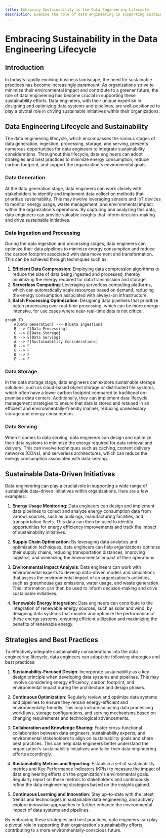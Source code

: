 ```yaml
---
title: Embracing Sustainability in the Data Engineering Lifecycle
description: Examine the role of data engineering in supporting sustainable business practices and environmental initiatives.
---
```


# Embracing Sustainability in the Data Engineering Lifecycle

## Introduction

In today's rapidly evolving business landscape, the need for sustainable practices has become increasingly paramount. As organizations strive to minimize their environmental impact and contribute to a greener future, the role of data engineering has become crucial in supporting these sustainability efforts. Data engineers, with their unique expertise in designing and optimizing data systems and pipelines, are well-positioned to play a pivotal role in driving sustainable initiatives within their organizations.

## Data Engineering Lifecycle and Sustainability

The data engineering lifecycle, which encompasses the various stages of data generation, ingestion, processing, storage, and serving, presents numerous opportunities for data engineers to integrate sustainability considerations. Throughout this lifecycle, data engineers can adopt strategies and best practices to minimize energy consumption, reduce carbon footprint, and support the organization's environmental goals.

### Data Generation
At the data generation stage, data engineers can work closely with stakeholders to identify and implement data collection methods that prioritize sustainability. This may involve leveraging sensors and IoT devices to monitor energy usage, waste management, and environmental impact within the organization's operations. By capturing and analyzing this data, data engineers can provide valuable insights that inform decision-making and drive sustainable initiatives.

### Data Ingestion and Processing
During the data ingestion and processing stages, data engineers can optimize their data pipelines to minimize energy consumption and reduce the carbon footprint associated with data movement and transformation. This can be achieved through techniques such as:

1. **Efficient Data Compression**: Employing data compression algorithms to reduce the size of data being ingested and processed, thereby minimizing the energy required for data transmission and storage.
2. **Serverless Computing**: Leveraging serverless computing platforms, which can automatically scale resources based on demand, reducing the energy consumption associated with always-on infrastructure.
3. **Batch Processing Optimization**: Designing data pipelines that prioritize batch processing over real-time processing, which can be more energy-intensive, for use cases where near-real-time data is not critical.

```mermaid
graph TD
    A[Data Generation] --> B[Data Ingestion]
    B --> C[Data Processing]
    C --> D[Data Storage]
    D --> E[Data Serving]
    A --> F[Sustainability Considerations]
    B --> F
    C --> F
    D --> F
    E --> F
```

### Data Storage
In the data storage stage, data engineers can explore sustainable storage solutions, such as cloud-based object storage or distributed file systems, which often have a lower carbon footprint compared to traditional on-premises data centers. Additionally, they can implement data lifecycle management strategies to ensure that data is stored and retained in an efficient and environmentally-friendly manner, reducing unnecessary storage and energy consumption.

### Data Serving
When it comes to data serving, data engineers can design and optimize their data systems to minimize the energy required for data retrieval and delivery. This can involve techniques such as caching, content delivery networks (CDNs), and serverless architectures, which can reduce the energy consumption associated with data serving.

## Sustainable Data-Driven Initiatives

Data engineering can play a crucial role in supporting a wide range of sustainable data-driven initiatives within organizations. Here are a few examples:

1. **Energy Usage Monitoring**: Data engineers can design and implement data pipelines to collect and analyze energy consumption data from various sources, such as buildings, manufacturing facilities, and transportation fleets. This data can then be used to identify opportunities for energy efficiency improvements and track the impact of sustainability initiatives.

2. **Supply Chain Optimization**: By leveraging data analytics and optimization techniques, data engineers can help organizations optimize their supply chains, reducing transportation distances, improving logistics, and minimizing the environmental impact of their operations.

3. **Environmental Impact Analysis**: Data engineers can work with environmental experts to develop data-driven models and simulations that assess the environmental impact of an organization's activities, such as greenhouse gas emissions, water usage, and waste generation. This information can then be used to inform decision-making and drive sustainable initiatives.

4. **Renewable Energy Integration**: Data engineers can contribute to the integration of renewable energy sources, such as solar and wind, by designing data systems that monitor and optimize the performance of these energy systems, ensuring efficient utilization and maximizing the benefits of renewable energy.

## Strategies and Best Practices

To effectively integrate sustainability considerations into the data engineering lifecycle, data engineers can adopt the following strategies and best practices:

1. **Sustainability-Focused Design**: Incorporate sustainability as a key design principle when developing data systems and pipelines. This may involve considering energy efficiency, carbon footprint, and environmental impact during the architecture and design phases.

2. **Continuous Optimization**: Regularly review and optimize data systems and pipelines to ensure they remain energy-efficient and environmentally-friendly. This may include adjusting data processing workflows, storage configurations, and serving mechanisms based on changing requirements and technological advancements.

3. **Collaboration and Knowledge Sharing**: Foster cross-functional collaboration between data engineers, sustainability experts, and environmental stakeholders to align on sustainability goals and share best practices. This can help data engineers better understand the organization's sustainability initiatives and tailor their data engineering efforts accordingly.

4. **Sustainability Metrics and Reporting**: Establish a set of sustainability metrics and Key Performance Indicators (KPIs) to measure the impact of data engineering efforts on the organization's environmental goals. Regularly report on these metrics to stakeholders and continuously refine the data engineering strategies based on the insights gained.

5. **Continuous Learning and Innovation**: Stay up-to-date with the latest trends and technologies in sustainable data engineering, and actively explore innovative approaches to further enhance the environmental impact of data systems and pipelines.

By embracing these strategies and best practices, data engineers can play a pivotal role in supporting their organization's sustainability efforts, contributing to a more environmentally-conscious future.